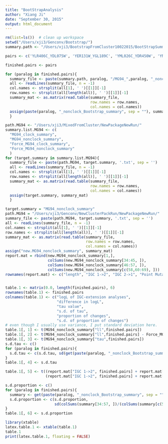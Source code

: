 ```yaml
---
title: "BootStrapAnalysis"
author: "Xiang Ji"
date: "September 30, 2015"
output: html_document
---
```


```r
rm(list=ls())  # clean up workspace
setwd("/Users/xji3/Genconv/Bootstrap/")
summary.path <- "/Users/xji3/BootstrapFromCluster10022015/BootStrapSummary/"

pairs <- c('YLR406C_YDL075W', 'YER131W_YGL189C', 'YML026C_YDR450W', 'YNL301C_YOL120C', 'YNL069C_YIL133C', 'YMR143W_YDL083C', 'YJL177W_YKL180W', 'YBR191W_YPL079W', 'YER074W_YIL069C', 'YDR418W_YEL054C', 'YBL087C_YER117W', 'YLR333C_YGR027C', 'YMR142C_YDL082W', 'YER102W_YBL072C')

finished.pairs <- pairs

for (paralog in finished.pairs){
  summary_file <- paste(summary.path, paralog, "/MG94_",paralog, "_nonclock_Bootstrap_summary", '.txt', sep = '')
  all <- readLines(summary_file, n = -1)
  col.names <- strsplit(all[1], ' ')[[1]][-1]
  row.names <- strsplit(all[length(all)], ' ')[[1]][-1]
  summary_mat <- as.matrix(read.table(summary_file, 
                                      row.names = row.names, 
                                      col.names = col.names))
  assign(paste(paralog, "_nonclock_Bootstrap_summary", sep = ""), summary_mat)
  }

path.MG94 <- "/Users/xji3/MixedFromCluster/NewPackageNewRun/"
summary.list.MG94 <- c( 
  "MG94_clock_summary",
  "MG94_nonclock_summary", 
  "Force_MG94_clock_summary", 
  "Force_MG94_nonclock_summary"
  )
for (target.summary in summary.list.MG94){
  summary_file <- paste(path.MG94, target.summary, '.txt', sep = '')
  all <- readLines(summary_file, n = -1)
  col.names <- strsplit(all[1], ' ')[[1]][-1]
  row.names <- strsplit(all[length(all)], ' ')[[1]][-1]
  summary_mat <- as.matrix(read.table(summary_file, 
                                      row.names = row.names, 
                                      col.names = col.names))
  assign(target.summary, summary_mat)
  }

target.summary = "MG94_nonclock_summary"
path.MG94 = "/Users/xji3/Genconv/NewClusterPackRun/NewPackageNewRun/"
summary_file <- paste(path.MG94, target.summary, '.txt', sep = '')
all <- readLines(summary_file, n = -1)
col.names <- strsplit(all[1], ' ')[[1]][-1]
row.names <- strsplit(all[length(all)], ' ')[[1]][-1]
summary_mat <- as.matrix(read.table(summary_file,
                                    row.names = row.names,
                                    col.names = col.names))
assign("new.MG94_nonclock_summary", summary_mat)
report.mat = rbind(new.MG94_nonclock_summary[1,],
                   colSums(new.MG94_nonclock_summary[34:45, ]),
                   colSums(new.MG94_nonclock_summary[46:57, ]), 
                   colSums(new.MG94_nonclock_summary[c(58,60:69), ]))
rownames(report.mat) <- c("length", "IGC 1->2", "IGC 2->1", "Point Mutation")


table.1 <- matrix(0.0, length(finished.pairs), 6)
rownames(table.1) <- finished.pairs
colnames(table.1) <- c("logL of IGC-extension analyses",
                       "difference in logL",
                       "tau value",
                       "s.d. of tau",
                       "proportion of changes",
                       "s.d. of proportion of changes")  
# even though I usually use variance, I put standard deviation here.
table.1[, 1] <- t(MG94_nonclock_summary["ll",finished.pairs])
table.1[, 2] <- t(MG94_nonclock_summary["ll",finished.pairs] - Force_MG94_nonclock_summary["ll",finished.pairs])
table.1[, 3] <- t(MG94_nonclock_summary["tau",finished.pairs])
s.d.tau <- c()
for (paralog in finished.pairs){
  s.d.tau <- c(s.d.tau, sd(get(paste(paralog, "_nonclock_Bootstrap_summary", sep = ""))["tau",]))
}
table.1[, 4] <- s.d.tau

table.1[, 5] <- t((report.mat["IGC 1->2", finished.pairs] + report.mat["IGC 2->1", finished.pairs]) / 
                  (report.mat["IGC 1->2", finished.pairs] + report.mat["IGC 2->1", finished.pairs] + report.mat["Point Mutation", finished.pairs]))

s.d.proportion <- c()
for (paralog in finished.pairs){
  summary <- get(paste(paralog, "_nonclock_Bootstrap_summary", sep = ""))
  s.d.proportion <- c(s.d.proportion, 
                      sd(colSums(summary[34:57, ])/(colSums(summary[c(58, 60:69), ] + colSums(summary[34:57, ])))))
}
table.1[, 6] <- s.d.proportion

library(xtable)
latex.table.1 <- xtable(table.1)
table.1
print(latex.table.1, floating = FALSE)
```
